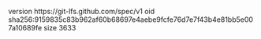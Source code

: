 version https://git-lfs.github.com/spec/v1
oid sha256:9159835c83b962af60b68697e4aebe9fcfe76d7e7f43b4e81bb5e007a10689fe
size 3633
